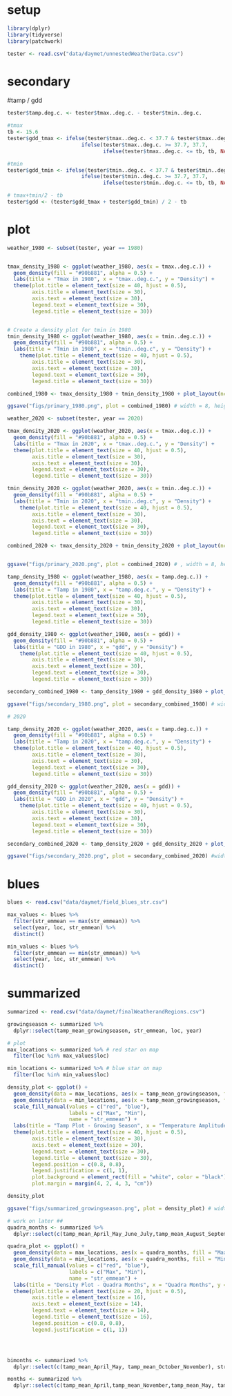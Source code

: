 # setup 
```r
library(dplyr)
library(tidyverse)
library(patchwork)
```

```r
tester <- read.csv("data/daymet/unnestedWeatherData.csv")
```

# secondary
#tamp / gdd 
```r
tester$tamp.deg.c. <- tester$tmax..deg.c. - tester$tmin..deg.c.

#tmax
tb <- 15.6
tester$gdd_tmax <- ifelse(tester$tmax..deg.c. < 37.7 & tester$tmax..deg.c. > tb, tester$tmax..deg.c.,
                        ifelse(tester$tmax..deg.c. >= 37.7, 37.7,
                               ifelse(tester$tmax..deg.c. <= tb, tb, NA)))

#tmin
tester$gdd_tmin <- ifelse(tester$tmin..deg.c. < 37.7 & tester$tmin..deg.c. > tb, tester$tmin..deg.c.,
                        ifelse(tester$tmin..deg.c. >= 37.7, 37.7,
                               ifelse(tester$tmin..deg.c. <= tb, tb, NA)))

# tmax+tmin/2 - tb
tester$gdd <- (tester$gdd_tmax + tester$gdd_tmin) / 2 - tb
```

# plot
```r
weather_1980 <- subset(tester, year == 1980)


tmax_density_1980 <- ggplot(weather_1980, aes(x = tmax..deg.c.)) +
  geom_density(fill = "#90b881", alpha = 0.5) +
  labs(title = "Tmax in 1980", x = "tmax..deg.c.", y = "Density") + 
  theme(plot.title = element_text(size = 40, hjust = 0.5),
        axis.title = element_text(size = 30),
        axis.text = element_text(size = 30),
        legend.text = element_text(size = 30),
        legend.title = element_text(size = 30))


# Create a density plot for tmin in 1980
tmin_density_1980 <- ggplot(weather_1980, aes(x = tmin..deg.c.)) +
  geom_density(fill = "#90b881", alpha = 0.5) +
  labs(title = "Tmin in 1980", x = "tmin..deg.c", y = "Density") + 
    theme(plot.title = element_text(size = 40, hjust = 0.5),
        axis.title = element_text(size = 30),
        axis.text = element_text(size = 30),
        legend.text = element_text(size = 30),
        legend.title = element_text(size = 30))

combined_1980 <- tmax_density_1980 + tmin_density_1980 + plot_layout(ncol = 2, heights = c(1, 2))

ggsave("figs/primary_1980.png", plot = combined_1980) # width = 8, height = 6, dpi = 300)

weather_2020 <- subset(tester, year == 2020)

tmax_density_2020 <- ggplot(weather_2020, aes(x = tmax..deg.c.)) +
  geom_density(fill = "#90b881", alpha = 0.5) +
  labs(title = "Tmax in 2020", x = "tmax..deg.c.", y = "Density") + 
  theme(plot.title = element_text(size = 40, hjust = 0.5),
        axis.title = element_text(size = 30),
        axis.text = element_text(size = 30),
        legend.text = element_text(size = 30),
        legend.title = element_text(size = 30))

tmin_density_2020 <- ggplot(weather_2020, aes(x = tmin..deg.c.)) +
  geom_density(fill = "#90b881", alpha = 0.5) +
  labs(title = "Tmin in 2020", x = "tmin..deg.c", y = "Density") + 
    theme(plot.title = element_text(size = 40, hjust = 0.5),
        axis.title = element_text(size = 30),
        axis.text = element_text(size = 30),
        legend.text = element_text(size = 30),
        legend.title = element_text(size = 30))

combined_2020 <- tmax_density_2020 + tmin_density_2020 + plot_layout(ncol = 2, heights = c(1,2))


ggsave("figs/primary_2020.png", plot = combined_2020) # , width = 8, height = 6, dpi = 300)
```

```r
tamp_density_1980 <- ggplot(weather_1980, aes(x = tamp.deg.c.)) +
  geom_density(fill = "#90b881", alpha = 0.5) +
  labs(title = "Tamp in 1980", x = "tamp.deg.c.", y = "Density") + 
  theme(plot.title = element_text(size = 40, hjust = 0.5),
        axis.title = element_text(size = 30),
        axis.text = element_text(size = 30),
        legend.text = element_text(size = 30),
        legend.title = element_text(size = 30))

gdd_density_1980 <- ggplot(weather_1980, aes(x = gdd)) +
  geom_density(fill = "#90b881", alpha = 0.5) +
  labs(title = "GDD in 1980", x = "gdd", y = "Density") + 
    theme(plot.title = element_text(size = 40, hjust = 0.5),
        axis.title = element_text(size = 30),
        axis.text = element_text(size = 30),
        legend.text = element_text(size = 30),
        legend.title = element_text(size = 30))

secondary_combined_1980 <- tamp_density_1980 + gdd_density_1980 + plot_layout(ncol = 2, heights = c(1,2))

ggsave("figs/secondary_1980.png", plot = secondary_combined_1980) # width = 8, height = 6, dpi = 300)

# 2020 

tamp_density_2020 <- ggplot(weather_2020, aes(x = tamp.deg.c.)) +
  geom_density(fill = "#90b881", alpha = 0.5) +
  labs(title = "Tamp in 2020", x = "tamp.deg.c.", y = "Density") + 
  theme(plot.title = element_text(size = 40, hjust = 0.5),
        axis.title = element_text(size = 30),
        axis.text = element_text(size = 30),
        legend.text = element_text(size = 30),
        legend.title = element_text(size = 30))

gdd_density_2020 <- ggplot(weather_2020, aes(x = gdd)) +
  geom_density(fill = "#90b881", alpha = 0.5) +
  labs(title = "GDD in 2020", x = "gdd", y = "Density") + 
    theme(plot.title = element_text(size = 40, hjust = 0.5),
        axis.title = element_text(size = 30),
        axis.text = element_text(size = 30),
        legend.text = element_text(size = 30),
        legend.title = element_text(size = 30))

secondary_combined_2020 <- tamp_density_2020 + gdd_density_2020 + plot_layout(ncol = 2, heights = c(1,2))

ggsave("figs/secondary_2020.png", plot = secondary_combined_2020) #width = 8, height = 6, dpi = 300)
```

# blues 
```r
blues <- read.csv("data/daymet/field_blues_str.csv")

max_values <- blues %>%
  filter(str_emmean == max(str_emmean)) %>%
  select(year, loc, str_emmean) %>%
  distinct()

min_values <- blues %>%
  filter(str_emmean == min(str_emmean)) %>%
  select(year, loc, str_emmean) %>%
  distinct()

```

# summarized
```r
summarized <- read.csv("data/daymet/finalWeatherandRegions.csv") 

growingseason <- summarized %>%
  dplyr::select(tamp_mean_growingseason, str_emmean, loc, year)

# plot 
max_locations <- summarized %>% # red star on map 
  filter(loc %in% max_values$loc)

min_locations <- summarized %>% # blue star on map
  filter(loc %in% min_values$loc)

density_plot <- ggplot() +
  geom_density(data = max_locations, aes(x = tamp_mean_growingseason, fill = "Max"), alpha = 0.5) +
  geom_density(data = min_locations, aes(x = tamp_mean_growingseason, fill = "Min"), alpha = 0.5) +
  scale_fill_manual(values = c("red", "blue"),
                    labels = c("Max", "Min"),
                    name = "str_emmean") +
  labs(title = "Tamp Plot - Growing Season", x = "Temperature Amplitude", y = "Density") +
  theme(plot.title = element_text(size = 40, hjust = 0.5),
        axis.title = element_text(size = 30),
        axis.text = element_text(size = 30),
        legend.text = element_text(size = 30),
        legend.title = element_text(size = 30),
        legend.position = c(0.8, 0.8),         
        legend.justification = c(1, 1),
        plot.background = element_rect(fill = "white", color = "black"),
        plot.margin = margin(4, 2, 4, 3, "cm"))        

density_plot

ggsave("figs/summarized_growingseason.png", plot = density_plot) # width = 8, height = 6, dpi = 300)

# work on later ## 
quadra_months <- summarized %>%
  dplyr::select(c(tamp_mean_April_May_June_July,tamp_mean_August_September_October_November), str_emmean, loc, year)

quadra_plot <- ggplot() +
  geom_density(data = max_locations, aes(x = quadra_months, fill = "Max"), alpha = 0.5) +
  geom_density(data = min_locations, aes(x = quadra_months, fill = "Min"), alpha = 0.5) +
  scale_fill_manual(values = c("red", "blue"),
                    labels = c("Max", "Min"),
                    name = "str_emmean") +
  labs(title = "Density Plot - Quadra Months", x = "Quadra Months", y = "Density") +
  theme(plot.title = element_text(size = 20, hjust = 0.5),
        axis.title = element_text(size = 16),
        axis.text = element_text(size = 14),
        legend.text = element_text(size = 14),
        legend.title = element_text(size = 16),
        legend.position = c(0.8, 0.8),
        legend.justification = c(1, 1))




bimonths <- summarized %>%
  dplyr::select(c(tamp_mean_April_May, tamp_mean_October_November), str_emmean, loc, year)

months <- summarized %>%
  dplyr::select(c(tamp_mean_April,tamp_mean_November,tamp_mean_May, tamp_mean_July, tamp_mean_August, tamp_mean_September, tamp_mean_June), str_emmean, loc, year)

```